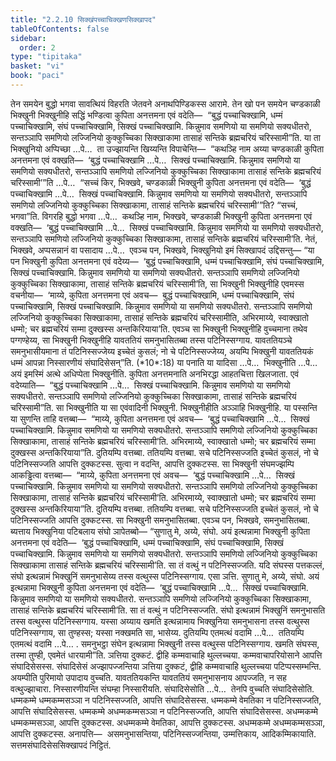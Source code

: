 ```yaml
---
title: "2.2.10 सिक्खंपच्चाचिक्खणसिक्खापद"
tableOfContents: false
sidebar:
  order: 2
type: "tipitaka"
basket: "vi"
book: "paci"
---
```



<DynamicBreadcrumb />

<Division number="709" book="paci">

<Paragraph number="2323" book="paci">
तेन समयेन बुद्धो भगवा सावत्थियं विहरति जेतवने अनाथपिण्डिकस्स आरामे. तेन खो पन समयेन चण्डकाळी भिक्खुनी भिक्खुनीहि सद्धिं भण्डित्वा कुपिता अनत्तमना एवं वदेति—  “बुद्धं पच्चाचिक्खामि, धम्मं पच्चाचिक्खामि, संघं पच्चाचिक्खामि, सिक्खं पच्चाचिक्खामि. किन्नुमाव समणियो या समणियो सक्यधीतरो, सन्तञ्ञापि समणियो लज्जिनियो कुक्कुच्चिका सिक्खाकामा तासाहं सन्तिके ब्रह्मचरियं चरिस्सामी”ति.
</Paragraph>

<Paragraph number="2324" book="paci">
या ता भिक्खुनियो अप्पिच्छा …पे…  ता उज्झायन्ति खिय्यन्ति विपाचेन्ति—  “कथञ्हि नाम अय्या चण्डकाळी कुपिता अनत्तमना एवं वक्खति—  ‘बुद्धं पच्चाचिक्खामि …पे…  सिक्खं पच्चाचिक्खामि. किन्नुमाव समणियो या समणियो सक्यधीतरो, सन्तञ्ञापि समणियो लज्जिनियो कुक्कुच्चिका सिक्खाकामा तासाहं सन्तिके ब्रह्मचरियं चरिस्सामी’”ति …पे…  “सच्चं किर, भिक्खवे, चण्डकाळी भिक्खुनी कुपिता अनत्तमना एवं वदेति—  ‘बुद्धं पच्चाचिक्खामि …पे…  सिक्खं पच्चाचिक्खामि. किन्नुमाव समणियो या समणियो सक्यधीतरो, सन्तञ्ञापि समणियो लज्जिनियो कुक्कुच्चिका सिक्खाकामा, तासाहं सन्तिके ब्रह्मचरियं चरिस्सामी’”ति? “सच्चं, भगवा”ति. विगरहि बुद्धो भगवा …पे…  कथञ्हि नाम, भिक्खवे, चण्डकाळी भिक्खुनी कुपिता अनत्तमना एवं वक्खति—  ‘बुद्धं पच्चाचिक्खामि …पे…  सिक्खं पच्चाचिक्खामि. किन्नुमाव समणियो या समणियो सक्यधीतरो, सन्तञ्ञापि समणियो लज्जिनियो कुक्कुच्चिका सिक्खाकामा, तासाहं सन्तिके ब्रह्मचरियं चरिस्सामी’ति. नेतं, भिक्खवे, अप्पसन्नानं वा पसादाय …पे…  एवञ्च पन, भिक्खवे, भिक्खुनियो इमं सिक्खापदं उद्दिसन्तु—
</Paragraph>

</Division>
<Division number="710" book="paci">

<Paragraph number="2325" book="paci">
<Emphasis>“या पन भिक्खुनी कुपिता अनत्तमना एवं वदेय्य—  ‘बुद्धं पच्चाचिक्खामि, धम्मं पच्चाचिक्खामि, संघं पच्चाचिक्खामि, सिक्खं पच्चाचिक्खामि. किन्नुमाव समणियो या समणियो सक्यधीतरो. सन्तञ्ञापि समणियो लज्जिनियो कुक्कुच्चिका सिक्खाकामा, तासाहं सन्तिके ब्रह्मचरियं चरिस्सामी’ति, सा भिक्खुनी भिक्खुनीहि एवमस्स वचनीया—  ‘माय्ये, कुपिता अनत्तमना एवं अवच—  बुद्धं पच्चाचिक्खामि, धम्मं पच्चाचिक्खामि, संघं पच्चाचिक्खामि, सिक्खं पच्चाचिक्खामि. किन्नुमाव समणियो या समणियो सक्यधीतरो. सन्तञ्ञापि समणियो लज्जिनियो कुक्कुच्चिका सिक्खाकामा, तासाहं सन्तिके ब्रह्मचरियं चरिस्सामीति, अभिरमाय्ये, स्वाक्खातो धम्मो; चर ब्रह्मचरियं सम्मा दुक्खस्स अन्तकिरियाया’ति. एवञ्च सा भिक्खुनी भिक्खुनीहि वुच्चमाना तथेव पग्गण्हेय्य, सा भिक्खुनी भिक्खुनीहि यावततियं समनुभासितब्बा तस्स पटिनिस्सग्गाय. यावततियञ्चे समनुभासीयमाना तं पटिनिस्सज्जेय्य इच्चेतं कुसलं; नो चे पटिनिस्सज्जेय्य, अयम्पि भिक्खुनी यावततियकं धम्मं आपन्ना निस्सारणीयं संघादिसेसन्”</Emphasis>ति. (*10*:<Emphasis>18</Emphasis>)
</Paragraph>

</Division>
<Division number="711" book="paci">

<Paragraph number="2326" book="paci">
<Emphasis>या पना</Emphasis>ति या यादिसा …पे…  <Emphasis>भिक्खुनी</Emphasis>ति …पे…  अयं इमस्मिं अत्थे अधिप्पेता भिक्खुनीति.
</Paragraph>

<Paragraph number="2327" book="paci">
<Emphasis>कुपिता अनत्तमना</Emphasis>ति अनभिरद्धा आहतचित्ता खिलजाता.
</Paragraph>

<Paragraph number="2328" book="paci">
<Emphasis>एवं वदेय्या</Emphasis>ति—  “बुद्धं पच्चाचिक्खामि …पे…  सिक्खं पच्चाचिक्खामि. किन्नुमाव समणियो या समणियो सक्यधीतरो. सन्तञ्ञापि समणियो लज्जिनियो कुक्कुच्चिका सिक्खाकामा, तासाहं सन्तिके ब्रह्मचरियं चरिस्सामी”ति.
</Paragraph>

<Paragraph number="2329" book="paci">
<Emphasis>सा भिक्खुनी</Emphasis>ति या सा एवंवादिनी भिक्खुनी. <Emphasis>भिक्खुनीही</Emphasis>ति अञ्ञाहि भिक्खुनीहि.
</Paragraph>

<Paragraph number="2330" book="paci">
या पस्सन्ति या सुणन्ति ताहि वत्तब्बा—  “माय्ये, कुपिता अनत्तमना एवं अवच—  ‘बुद्धं पच्चाचिक्खामि …पे…  सिक्खं पच्चाचिक्खामि. किन्नुमाव समणियो या समणियो सक्यधीतरो. सन्तञ्ञापि समणियो लज्जिनियो कुक्कुच्चिका सिक्खाकामा, तासाहं सन्तिके ब्रह्मचरियं चरिस्सामी’ति. अभिरमाय्ये, स्वाक्खातो धम्मो; चर ब्रह्मचरियं सम्मा दुक्खस्स अन्तकिरियाया”ति. दुतियम्पि वत्तब्बा. ततियम्पि वत्तब्बा. सचे पटिनिस्सज्जति इच्चेतं कुसलं, नो चे पटिनिस्सज्जति आपत्ति दुक्कटस्स. सुत्वा न वदन्ति, आपत्ति दुक्कटस्स. सा भिक्खुनी संघमज्झम्पि आकड्ढित्वा वत्तब्बा—  “माय्ये, कुपिता अनत्तमना एवं अवच—  ‘बुद्धं पच्चाचिक्खामि …पे…  सिक्खं पच्चाचिक्खामि. किन्नुमाव समणियो या समणियो सक्यधीतरो. सन्तञ्ञापि समणियो लज्जिनियो कुक्कुच्चिका सिक्खाकामा, तासाहं सन्तिके ब्रह्मचरियं चरिस्सामी’ति. अभिरमाय्ये, स्वाक्खातो धम्मो; चर ब्रह्मचरियं सम्मा दुक्खस्स अन्तकिरियाया”ति. दुतियम्पि वत्तब्बा. ततियम्पि वत्तब्बा. सचे पटिनिस्सज्जति इच्चेतं कुसलं, नो चे पटिनिस्सज्जति आपत्ति दुक्कटस्स. सा भिक्खुनी समनुभासितब्बा. एवञ्च पन, भिक्खवे, समनुभासितब्बा. ब्यत्ताय भिक्खुनिया पटिबलाय संघो ञापेतब्बो—
</Paragraph>

</Division>
<Division number="712" book="paci">

<Paragraph number="2331" book="paci">
“सुणातु मे, अय्ये, संघो. अयं इत्थन्नामा भिक्खुनी कुपिता अनत्तमना एवं वदेति—  ‘बुद्धं पच्चाचिक्खामि, धम्मं पच्चाचिक्खामि, संघं पच्चाचिक्खामि, सिक्खं पच्चाचिक्खामि. किन्नुमाव समणियो या समणियो सक्यधीतरो. सन्तञ्ञापि समणियो लज्जिनियो कुक्कुच्चिका सिक्खाकामा तासाहं सन्तिके ब्रह्मचरियं चरिस्सामी’ति. सा तं वत्थुं न पटिनिस्सज्जति. यदि संघस्स पत्तकल्लं, संघो इत्थन्नामं भिक्खुनिं समनुभासेय्य तस्स वत्थुस्स पटिनिस्सग्गाय. एसा ञत्ति.
</Paragraph>

<Paragraph number="2332" book="paci">
सुणातु मे, अय्ये, संघो. अयं इत्थन्नामा भिक्खुनी कुपिता अनत्तमना एवं वदेति—  ‘बुद्धं पच्चाचिक्खामि …पे…  सिक्खं पच्चाचिक्खामि. किन्नुमाव समणियो या समणियो सक्यधीतरो. सन्तञ्ञापि समणियो लज्जिनियो कुक्कुच्चिका सिक्खाकामा, तासाहं सन्तिके ब्रह्मचरियं चरिस्सामी’ति. सा तं वत्थुं न पटिनिस्सज्जति. संघो इत्थन्नामं भिक्खुनिं समनुभासति तस्स वत्थुस्स पटिनिस्सग्गाय. यस्सा अय्याय खमति इत्थन्नामाय भिक्खुनिया समनुभासना तस्स वत्थुस्स पटिनिस्सग्गाय, सा तुण्हस्स; यस्सा नक्खमति सा, भासेय्य.
</Paragraph>

<Paragraph number="2333" book="paci">
दुतियम्पि एतमत्थं वदामि …पे…  ततियम्पि एतमत्थं वदामि …पे… .
</Paragraph>

<Paragraph number="2334" book="paci">
समनुभट्ठा संघेन इत्थन्नामा भिक्खुनी तस्स वत्थुस्स पटिनिस्सग्गाय. खमति संघस्स, तस्मा तुण्ही, एवमेतं धारयामी”ति.
</Paragraph>

<Paragraph number="2335" book="paci">
ञत्तिया दुक्कटं. द्वीहि कम्मवाचाहि थुल्लच्चया. कम्मवाचापरियोसाने आपत्ति संघादिसेसस्स. संघादिसेसं अज्झापज्जन्तिया ञत्तिया दुक्कटं, द्वीहि कम्मवाचाहि थुल्लच्चया पटिप्पस्सम्भन्ति.
</Paragraph>

<Paragraph number="2336" book="paci">
<Emphasis>अयम्पी</Emphasis>ति पुरिमायो उपादाय वुच्चति.
</Paragraph>

<Paragraph number="2337" book="paci">
<Emphasis>यावततियकन्</Emphasis>ति यावततियं समनुभासनाय आपज्जति, न सह वत्थुज्झाचारा.
</Paragraph>

<Paragraph number="2338" book="paci">
<Emphasis>निस्सारणीयन्</Emphasis>ति संघम्हा निस्सारीयति.
</Paragraph>

<Paragraph number="2339" book="paci">
<Emphasis>संघादिसेसो</Emphasis>ति …पे…  तेनपि वुच्चति संघादिसेसोति.
</Paragraph>

</Division>
<Division number="713" book="paci">

<Paragraph number="2340" book="paci">
धम्मकम्मे धम्मकम्मसञ्ञा न पटिनिस्सज्जति, आपत्ति संघादिसेसस्स. धम्मकम्मे वेमतिका न पटिनिस्सज्जति, आपत्ति संघादिसेसस्स. धम्मकम्मे अधम्मकम्मसञ्ञा न पटिनिस्सज्जति, आपत्ति संघादिसेसस्स.
</Paragraph>

<Paragraph number="2341" book="paci">
अधम्मकम्मे धम्मकम्मसञ्ञा, आपत्ति दुक्कटस्स. अधम्मकम्मे वेमतिका, आपत्ति दुक्कटस्स. अधम्मकम्मे अधम्मकम्मसञ्ञा, आपत्ति दुक्कटस्स.
</Paragraph>

</Division>
<Division number="714" book="paci">

<Paragraph number="2342" book="paci">
अनापत्ति—  असमनुभासन्तिया, पटिनिस्सज्जन्तिया, उम्मत्तिकाय, आदिकम्मिकायाति.

</Paragraph>
</Division>

<Paragraph number="2343" type="center" book="paci">
सत्तमसंघादिसेससिक्खापदं निट्ठितं.
</Paragraph>